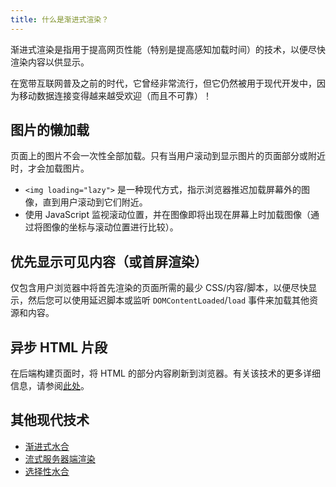 ```yaml
---
title: 什么是渐进式渲染？
---
```


渐进式渲染是指用于提高网页性能（特别是提高感知加载时间）的技术，以便尽快渲染内容以供显示。

在宽带互联网普及之前的时代，它曾经非常流行，但它仍然被用于现代开发中，因为移动数据连接变得越来越受欢迎（而且不可靠）！

## 图片的懒加载

页面上的图片不会一次性全部加载。只有当用户滚动到显示图片的页面部分或附近时，才会加载图片。

* `<img loading="lazy">` 是一种现代方式，指示浏览器推迟加载屏幕外的图像，直到用户滚动到它们附近。
* 使用 JavaScript 监视滚动位置，并在图像即将出现在屏幕上时加载图像（通过将图像的坐标与滚动位置进行比较）。

## 优先显示可见内容（或首屏渲染）

仅包含用户浏览器中将首先渲染的页面所需的最少 CSS/内容/脚本，以便尽快显示，然后您可以使用延迟脚本或监听 `DOMContentLoaded`/`load` 事件来加载其他资源和内容。

## 异步 HTML 片段

在后端构建页面时，将 HTML 的部分内容刷新到浏览器。有关该技术的更多详细信息，请参阅[此处](https://innovation.ebayinc.com/stories/async-fragments-rediscovering-progressive-html-rendering-with-marko/)。

## 其他现代技术

* [渐进式水合](https://www.patterns.dev/posts/progressive-hydration/)
* [流式服务器端渲染](https://www.patterns.dev/posts/server-side-rendering/)
* [选择性水合](https://www.patterns.dev/posts/react-selective-hydration/)
